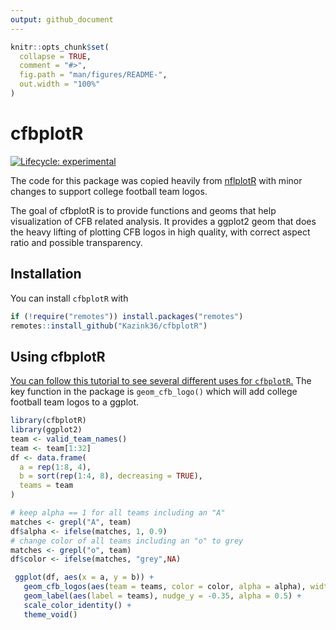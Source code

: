 ```yaml
---
output: github_document
---
```


<!-- README.md is generated from README.Rmd. Please edit that file -->

```r
knitr::opts_chunk$set(
  collapse = TRUE,
  comment = "#>",
  fig.path = "man/figures/README-",
  out.width = "100%"
)
```

# **cfbplotR**

<!-- badges: start -->
<!-- [![CRAN status](https://img.shields.io/cran/v/cfbplotR?style=flat-square&logo=R&label=CRAN)](https://CRAN.R-project.org/package=cfbplotR) -->
[![Lifecycle: experimental](https://img.shields.io/badge/lifecycle-experimental-orange.svg?style=flat-square)](https://lifecycle.r-lib.org/articles/stages.html)
<!-- [![R build status](https://img.shields.io/github/workflow/status/Kazink36/cfbplotR/R-CMD-check?label=R%20check&style=flat-square&logo=github)](https://github.com/Kazink36/cfbplotR/actions) -->
<!-- badges: end -->

The code for this package was copied heavily from [nflplotR](https://nflverse.github.io/nflplotR/index.html) with minor changes to support college football team logos.

The goal of cfbplotR is to provide functions and geoms that help visualization of CFB related analysis. It provides a ggplot2 geom that does the heavy lifting of plotting CFB logos in high quality, with correct aspect ratio and possible transparency.

## Installation

<!-- You can install the released version of cfbplotR from [CRAN](https://CRAN.R-project.org) with: -->

<!-- ``` r -->
<!-- install.packages("cfbplotR") -->
<!-- ``` -->

<!-- And the development version from [GitHub](https://github.com/) with: -->

<!-- ``` r -->
<!-- # install.packages("devtools") -->
<!-- devtools::install_github("Kazink36/cfbplotR") -->
<!-- ``` -->
You can install `cfbplotR` with 

``` r
if (!require("remotes")) install.packages("remotes")
remotes::install_github("Kazink36/cfbplotR")
```

## Using cfbplotR

[You can follow this tutorial to see several different uses for `cfbplotR`.](https://kazink36.github.io/cfbplotR/articles/tutorial.html) The key function in the package is `geom_cfb_logo()` which will add college football team logos to a ggplot.

```r
library(cfbplotR)
library(ggplot2)
team <- valid_team_names()
team <- team[1:32]
df <- data.frame(
  a = rep(1:8, 4),
  b = sort(rep(1:4, 8), decreasing = TRUE),
  teams = team
)

# keep alpha == 1 for all teams including an "A"
matches <- grepl("A", team)
df$alpha <- ifelse(matches, 1, 0.9)
# change color of all teams including an "o" to grey
matches <- grepl("o", team)
df$color <- ifelse(matches, "grey",NA)

 ggplot(df, aes(x = a, y = b)) +
   geom_cfb_logos(aes(team = teams, color = color, alpha = alpha), width = 0.075) +
   geom_label(aes(label = teams), nudge_y = -0.35, alpha = 0.5) +
   scale_color_identity() +
   theme_void() 
```
